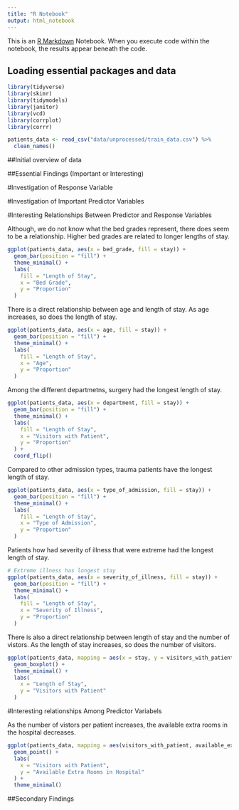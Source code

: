 ```yaml
---
title: "R Notebook"
output: html_notebook
---
```


This is an [R Markdown](http://rmarkdown.rstudio.com) Notebook. When you execute code within the notebook, the results appear beneath the code. 


## Loading essential packages and data
```r

library(tidyverse)
library(skimr)
library(tidymodels)
library(janitor)
library(vcd)
library(corrplot)
library(corrr)

patients_data <- read_csv("data/unprocessed/train_data.csv") %>% 
  clean_names()
```


##Initial overview of data




##Essential Findings (Important or Interesting)

#Investigation of Response Variable




#Investigation of Important Predictor Variables


#Interesting Relationships Between Predictor and Response Variables

Although, we do not know what the bed grades represent, there does seem to be a relationship. Higher bed grades are related to longer lengths of stay.
```r
ggplot(patients_data, aes(x = bed_grade, fill = stay)) +
  geom_bar(position = "fill") +
  theme_minimal() +
  labs(
    fill = "Length of Stay",
    x = "Bed Grade",
    y = "Proportion"
  )
```

There is a direct relationship between age and length of stay. As age increases, so does the length of stay.
```r
ggplot(patients_data, aes(x = age, fill = stay)) +
  geom_bar(position = "fill") +
  theme_minimal() +
  labs(
    fill = "Length of Stay",
    x = "Age",
    y = "Proportion"
  )
```


Among the different departmetns, surgery had the longest length of stay.
```r
ggplot(patients_data, aes(x = department, fill = stay)) +
  geom_bar(position = "fill") +
  theme_minimal() +
  labs(
    fill = "Length of Stay",
    x = "Visitors with Patient",
    y = "Proportion"
  ) +
  coord_flip()
```

Compared to other admission types, trauma patients have the longest length of stay.
```r
ggplot(patients_data, aes(x = type_of_admission, fill = stay)) +
  geom_bar(position = "fill") +
  theme_minimal() +
  labs(
    fill = "Length of Stay",
    x = "Type of Admission",
    y = "Proportion"
  )
```



Patients how had severity of illness that were extreme had the longest length of stay. 
```r
# Extreme illness has longest stay
ggplot(patients_data, aes(x = severity_of_illness, fill = stay)) +
  geom_bar(position = "fill") +
  theme_minimal() +
  labs(
    fill = "Length of Stay",
    x = "Severity of Illness",
    y = "Proportion"
  )
```

There is also a direct relationship between length of stay and the number of vistors. As the length of stay increases, so does the number of visitors.
```r
ggplot(patients_data, mapping = aes(x = stay, y = visitors_with_patient)) +
  geom_boxplot() +
  theme_minimal() +
  labs(
    x = "Length of Stay",
    y = "Visitors with Patient"
  )
```




#Interesting relationships Among Predictor Variabels


As the number of vistors per patient increases, the available extra rooms in the hospital decreases.
```r
ggplot(patients_data, mapping = aes(visitors_with_patient, available_extra_rooms_in_hospital)) +
  geom_point() +
  labs(
    x = "Visitors with Patient",
    y = "Available Extra Rooms in Hospital"
  ) +
  theme_minimal()
```



##Secondary Findings



